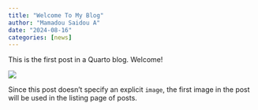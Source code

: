 ```yaml
---
title: "Welcome To My Blog"
author: "Mamadou Saidou A"
date: "2024-08-16"
categories: [news]
---
```


This is the first post in a Quarto blog. Welcome!

![](thumbnail.jpg)

Since this post doesn't specify an explicit `image`, the first image in the post will be used in the listing page of posts.
